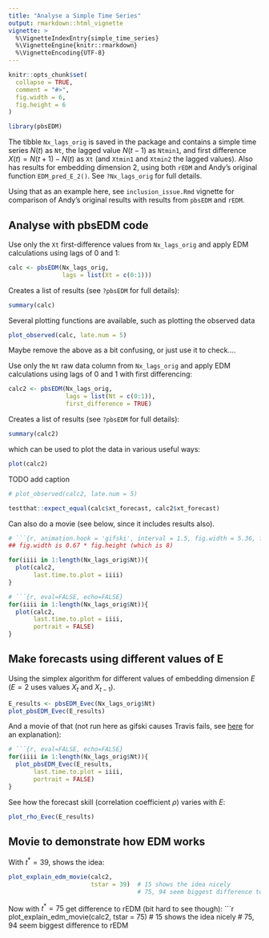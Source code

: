 ```yaml
---
title: "Analyse a Simple Time Series"
output: rmarkdown::html_vignette
vignette: >
  %\VignetteIndexEntry{simple_time_series}
  %\VignetteEngine{knitr::rmarkdown}
  %\VignetteEncoding{UTF-8}
---
```


```r
knitr::opts_chunk$set(
  collapse = TRUE,
  comment = "#>",
  fig.width = 6,
  fig.height = 6
)
```

```r
library(pbsEDM)
```

The tibble `Nx_lags_orig` is saved in the package and contains a simple time
series $N(t)$ as `Nt`, the lagged value $N(t-1)$ as `Ntmin1`, and first difference
$X(t) = N(t+1) - N(t)$ as `Xt` (and `Xtmin1` and `Xtmin2` the lagged
values). Also has results for embedding dimension 2, using both `rEDM` and Andy's original
function `EDM_pred_E_2()`. See `?Nx_lags_orig` for full details.

Using that as an example here, see `inclusion_issue.Rmd` vignette for comparison
of Andy's original results with results from `pbsEDM` and `rEDM`.

## Analyse with pbsEDM code

Use only the `Xt` first-difference values from `Nx_lags_orig` and apply EDM
calculations using lags of 0 and 1:

```r
calc <- pbsEDM(Nx_lags_orig,
               lags = list(Xt = c(0:1)))
```
Creates a list of results (see `?pbsEDM` for full details):
```r
summary(calc)
```

Several plotting functions are available, such as plotting the observed data

```r
plot_observed(calc, late.num = 5)
```

Maybe remove the above as a bit confusing, or just use it to check....

Use only the `Nt` raw data column from `Nx_lags_orig` and apply EDM
calculations using lags of 0 and 1 with first differencing:
```r
calc2 <- pbsEDM(Nx_lags_orig,
                lags = list(Nt = c(0:1)),
                first_difference = TRUE)
```
Creates a list of results (see `?pbsEDM` for full details):
```r
summary(calc2)
```
which can be used to plot the data in various useful ways:
```r
plot(calc2)
```

TODO add caption

```r
# plot_observed(calc2, late.num = 5)

testthat::expect_equal(calc$xt_forecast, calc2$xt_forecast)
```



Can also do a movie (see below, since it includes results also).

```r
# ```{r, animation.hook = 'gifski', interval = 1.5, fig.width = 5.36, fig.height = 8}
## fig.width is 0.67 * fig.height (which is 8)

for(iiii in 1:length(Nx_lags_orig$Nt)){
  plot(calc2,
       last.time.to.plot = iiii)
}
```

<!--
And again in landscape mode (for presentations):-->
```r
# ```{r, eval=FALSE, echo=FALSE}
for(iiii in 1:length(Nx_lags_orig$Nt)){
  plot(calc2,
       last.time.to.plot = iiii,
       portrait = FALSE)
}
```

## Make forecasts using different values of E

Using the simplex algorithm for different values of embedding dimension $E$
($E=2$ uses values $X_t$ and $X_{t-1}$).
```r
E_results <- pbsEDM_Evec(Nx_lags_orig$Nt)
plot_pbsEDM_Evec(E_results)
```

And a movie of that (not run here as gifski causes Travis fails, see [here](https://htmlpreview.github.io/?https://raw.githubusercontent.com/andrew-edwards/sizeSpectra/master/doc/MEPS_IBTS_recommend.html) for an explanation):
<!-- # made width 9 not 8 to see axis labels better-->
```r
# ```{r, eval=FALSE, echo=FALSE}
for(iiii in 1:length(Nx_lags_orig$Nt)){
  plot_pbsEDM_Evec(E_results,
       last.time.to.plot = iiii,
       portrait = FALSE)
}
```

<!-- ![pbsEDM_movie_1.gif](pbsEDM_movie_1.gif).-->

See how the forecast skill (correlation coefficient $\rho$) varies with $E$:
```r
plot_rho_Evec(E_results)
```

## Movie to demonstrate how EDM works

With $t^* = 39$, shows the idea:
<!-- ```{r, eval = FALSE} -->
```r
plot_explain_edm_movie(calc2,
                       tstar = 39)  # 15 shows the idea nicely
                                    # 75, 94 seem biggest difference to rEDM
```

Now with $t^* = 75$ get difference to rEDM (bit hard to see though):
```r
plot_explain_edm_movie(calc2,
                       tstar = 75)  # 15 shows the idea nicely
                                    # 75, 94 seem biggest difference to rEDM
